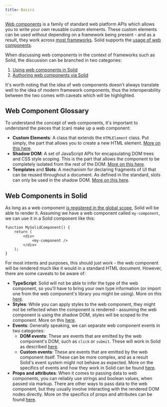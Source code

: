 ```yaml
---
title: Basics
---
```


[Web components](https://developer.mozilla.org/en-US/docs/Web/API/Web_components) is a family of standard web platform APIs which allows you to write your own reusable custom elements.
These custom elements can be used without depending on a framework being present - and as a result, they work across [most frameworks](https://custom-elements-everywhere.com). Solid supports the [usage of web components](https://custom-elements-everywhere.com/libraries/solid/results/results.html).

When discussing web components in the context of frameworks such as Solid, the discussion can be branched in two categories:

1. [Using web components in Solid](/using-web-components)
2. [Authoring web components via Solid](/authoring-web-components)

It's worth noting that the idea of web components doesn't always translate well to the idea of modern framework components, thus the
interoperability between the two comes with caveats which will be highlighted.

## Web Component Glossary

To understand the concept of web components, it's important to understand the pieces that (can) make up a web component:

- **Custom Elements**: A class that extends the `HTMLElement` class. Put simply, the part that allows you to create a new HTML element. [More on this here](https://developer.mozilla.org/en-US/docs/Web/API/Web_components/Using_custom_elements).
- **Shadow DOM**: A set of JavaScript APIs for encapsulating DOM trees and CSS style scoping. This is the part that allows the component to be completely isolated from the rest of the DOM. [More on this here](https://developer.mozilla.org/en-US/docs/Web/API/Web_components/Using_shadow_DOM).
- **Templates** and **Slots**: A mechanism for declaring fragments of UI that can be reused throughout a document. As defined in the standard, slots can only be used in the shadow DOM. [More on this here](https://developer.mozilla.org/en-US/docs/Web/API/Web_components/Using_templates_and_slots).

## Web Components in Solid

As long as a web component [is registered in the global scope](https://developer.mozilla.org/en-US/docs/Web/API/Web_components/Using_custom_elements), Solid will be able to render it.
Assuming we have a web component called `my-component`, we can use it in a Solid component like this:

```tsx
function MySolidComponent() {
	return (
		<div>
			<my-component />
		</div>
	);
}
```

For most intents and purposes, this should just work - the web component will be rendered much like it would in a standard HTML document. However, there are some caveats to be aware of:

- **TypeScript**: Solid will not be able to infer the type of the web component, so you'll have to bring your own type information (or import one from the web component's library you might be using). More on this [here](/using-web-components#typescript).
- **Styles**: While you can apply styles to the web component, they might not be reflected when the component is rendered - assuming the web component is using the shadow DOM, styles will be scoped to the component. More on this [here](/using-web-components#styles).
- **Events**: Generally speaking, we can separate web component events in two categories:
  - **DOM events**: These are events that are emitted by the web component's DOM, such as `click` or `submit`. These will work in Solid as described [here](/concepts/components/event-handlers).
  - **Custom events**: These are events that are emitted by the web component itself. These can be more complex, and as a result Solid's event system might not behave as expected. More on the specifics of events and how they work in Solid can be found [here](/using-web-components#events).
- **Props and attributes**: When it comes to passing data to web components, you can reliably use strings and boolean values, when passed via markup. There are other ways to pass data to the web component, but they usually involve interacting with the rendered DOM nodes directly. More on the specifics of props and attributes can be found [here](/using-web-components#props).
